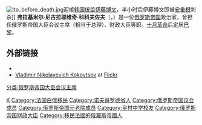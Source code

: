 {{Infobox Prime Minister
|name = 弗拉基米尔·尼古拉耶维奇·科科夫佐夫
|image =Vladimir Nikolaevič Kokovcov.jpg
|caption =
|office = 第4任[[俄罗斯政府首脑列表#俄罗斯帝国首相|俄罗斯帝国部长会议主席]]
|monarch = [[尼古拉二世_(俄罗斯)|尼古拉二世]]
|term_start =1911年9月18日
|term_end = 1914年2月12日
|predessecor = 
|successor = [[伊万·戈列梅金|伊万·戈列梅金]]
|birth_date = {{birth date|df=y|1853|04|06}}
|birthplace = {{Flag|Russian Empire|1858}}[[诺夫哥罗德省|诺夫哥罗德省]]
|death_date = {{Death date and age|1943|01|29|1853|04|06|df=y}}
|deathplace = {{flagicon|FRA}} [[維希法國|維希法國]][[巴黎|巴黎]]
|nationality = [[俄罗斯|俄罗斯]]
}}
[[File:Ito_before_death.jpg|thumb]]迎接[[統監府|韩国统监]][[伊藤博文|伊藤博文]]，半小时后伊藤博文即被[[安重根|安重根]]刺杀]]
'''弗拉基米尔·尼古拉耶维奇·科科夫佐夫'''（{{lang-ru|Владимир Николаевич Коковцов}}，{{bd|1853年|4月6日|1943年|1月29日}}）是一位[[俄罗斯帝国|俄罗斯帝国]]政治家，曾担任俄罗斯帝国大臣会议主席（相当于总理）、财政大臣等职。[[十月革命|十月革命]]后定居[[巴黎|巴黎]]。

==外部链接==
* {{commonscat-inline|Vladimir Nikolaevich Kokovtsov}}
*[http://www.flickr.com/photos/library_of_congress/2929570904 Vladimir Nikolayevich Kokovtsov] {{Wayback|url=http://www.flickr.com/photos/library_of_congress/2929570904 |date=20170711150342 }} at [[Flickr|Flickr]]
{{start box}}
{{s-off}}
{{succession box | before = [[彼得·斯托雷平|彼得·斯托雷平]] | title = 俄罗斯帝国大臣会议主席 | years =  1911年—1914年| after = [[伊万·戈列梅金|伊万·戈列梅金]]}}
{{succession box
|before = [[Eduard_Pleske|Eduard Pleske]]
|title = [[俄罗斯帝国财政部长列表|俄罗斯帝国财政部长]]
|years = 1904—1905
|after = [[Ivan_Shipov|Ivan Shipov]]}}
{{succession box
|before = [[Ivan_Shipov|Ivan Shipov]]
|title = [[俄罗斯帝国财政部长列表|俄罗斯帝国财政部长]]
|years = 1906—1914
|after = [[Pyotr_Bark|Pyotr Bark]]}}
{{end box}}

{{俄罗斯政府首脑}}
{{Authority control}}
{{Russia-bio-stub}}
{{DEFAULTSORT:Kokovtsov, Vladimir Nikolayevich}}
[[分类:俄罗斯帝国大臣会议主席|分类:俄罗斯帝国大臣会议主席]]
[[Category:白俄人物|K]]
[[Category:法国白俄移民|Category:法国白俄移民]]
[[Category:诺夫哥罗德省人|Category:诺夫哥罗德省人]]
[[Category:俄罗斯帝国议会成员|Category:俄罗斯帝国议会成员]]
[[Category:俄罗斯帝国元老院成员|Category:俄罗斯帝国元老院成员]]
[[Category:皇村中学校友|Category:皇村中学校友]]
[[Category:俄罗斯帝国财政大臣|Category:俄罗斯帝国财政大臣]]
[[Category:移民法國的俄羅斯帝國人|Category:移民法國的俄羅斯帝國人]]